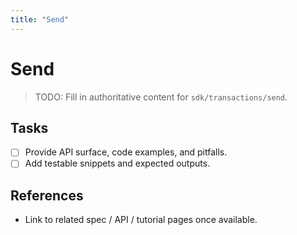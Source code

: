 ```yaml
---
title: "Send"
---
```


# Send

> TODO: Fill in authoritative content for `sdk/transactions/send`.

## Tasks
- [ ] Provide API surface, code examples, and pitfalls.
- [ ] Add testable snippets and expected outputs.

## References
- Link to related spec / API / tutorial pages once available.
